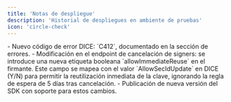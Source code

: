 ```yaml
---
title: 'Notas de despliegue'
description: 'Historial de despliegues en ambiente de pruebas'
icon: 'circle-check'
---
```



<Update label="2024-05-15" description="v1.70.0-OPS3339DICE">
  - Nuevo código de error DICE: `C412`, documentado en la sección de errores.  
  - Modificación en el endpoint de cancelación de signers: se introduce una nueva etiqueta booleana `allowImmediateReuse` en el firmante. Este campo se mapea con el valor `AllowSecIdUpdate` en DICE (Y/N) para permitir la reutilización inmediata de la clave, ignorando la regla de espera de 5 días tras cancelación.  
  - Publicación de nueva versión del SDK con soporte para estos cambios.
</Update>

